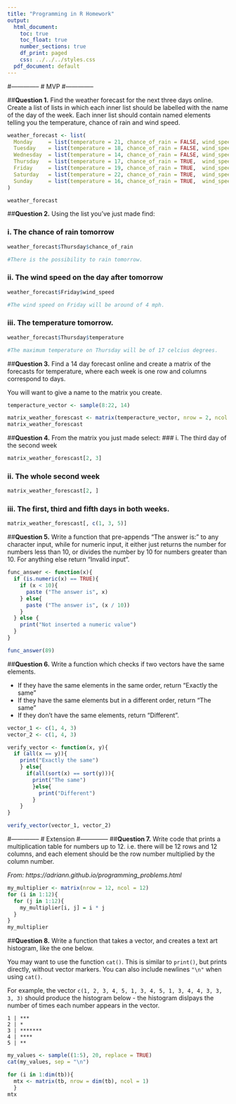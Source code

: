 ```yaml
---
title: "Programming in R Homework"
output:
  html_document:
    toc: true
    toc_float: true
    number_sections: true
    df_print: paged
    css: ../../../styles.css
  pdf_document: default
---
```


#--------------
# MVP
#--------------

##**Question 1.**
Find the weather forecast for the next three days online. Create a list of lists in which each inner list should be labelled with the name of the day of the week. Each inner list should contain named elements telling you the temperature, chance of rain and wind speed.
```r
weather_forecast <- list(
  Monday     = list(temperature = 21, chance_of_rain = FALSE, wind_speed = 14), 
  Tuesday    = list(temperature = 18, chance_of_rain = FALSE, wind_speed = 11),
  Wednesday  = list(temperature = 14, chance_of_rain = FALSE, wind_speed = 9),
  Thursday   = list(temperature = 17, chance_of_rain = TRUE,  wind_speed = 6),
  Friday     = list(temperature = 19, chance_of_rain = TRUE,  wind_speed = 4),
  Saturday   = list(temperature = 22, chance_of_rain = TRUE,  wind_speed = 8),
  Sunday     = list(temperature = 16, chance_of_rain = TRUE,  wind_speed = 13)
)

weather_forecast
```



##**Question 2.** 
Using the list you've just made find:

### i. The chance of rain tomorrow
```r
weather_forecast$Thursday$chance_of_rain

#There is the possibility to rain tomorrow.
```
  
### ii. The wind speed on the day after tomorrow
```r
weather_forecast$Friday$wind_speed

#The wind speed on Friday will be around of 4 mph.
```
  
### iii. The temperature tomorrow.
```r
weather_forecast$Thursday$temperature

#The maximum temperature on Thursday will be of 17 celcius degrees.
```



##**Question 3.** 
Find a 14 day forecast online and create a matrix of the forecasts for temperature, where each week is one row and columns correspond to days.

You will want to give a name to the matrix you create.
```r
temperacture_vector <- sample(8:22, 14)

matrix_weather_forescast <- matrix(temperacture_vector, nrow = 2, ncol = 7)
matrix_weather_forescast
```



##**Question 4.** 
From the matrix you just made select:
###  i. The third day of the second week
```r
matrix_weather_forescast[2, 3]
```

###  ii. The whole second week
```r
matrix_weather_forescast[2, ]
```

###  iii. The first, third and fifth days in both weeks.
```r
matrix_weather_forescast[, c(1, 3, 5)]
```



##**Question 5.** 
Write a function that pre-appends "The answer is: " to any character input, while for numeric input, it either just returns the number for numbers less than 10, or divides the number by 10 for numbers greater than 10. For anything else return "Invalid input".
```r
func_answer <- function(x){
  if (is.numeric(x) == TRUE){
    if (x < 10){
      paste ("The answer is", x)
    } else{
      paste ("The answer is", (x / 10))
    }
  } else {
    print("Not inserted a numeric value")
  }
}

func_answer(89)
```

##**Question 6.** 
Write a function which checks if two vectors have the same elements. 

* If they have the same elements in the same order, return "Exactly the same"
* If they have the same elements but in a different order, return "The same"
* If they don't have the same elements, return "Different".
```r
vector_1 <- c(1, 4, 3)
vector_2 <- c(1, 4, 3)

verify_vector <- function(x, y){
  if (all(x == y)){
    print("Exactly the same")
    } else{
      if(all(sort(x) == sort(y))){
        print("The same")
        }else{
          print("Different")
        }
    }
}

verify_vector(vector_1, vector_2)
```


#--------------
# Extension
#--------------
##**Question 7.**
Write code that prints a multiplication table for numbers up to 12. i.e. there will be 12 rows and 12 columns, and each element should be the row number multiplied by the column number.

*From: https://adriann.github.io/programming_problems.html*
```r
my_multiplier <- matrix(nrow = 12, ncol = 12)
for (i in 1:12){
  for (j in 1:12){
    my_multiplier[i, j] = i * j
  }
}
my_multiplier
```


##**Question 8.**
Write a function that takes a vector, and creates a text art histogram, like the one below.

You may want to use the function `cat()`. This is similar to `print()`, but prints directly, without vector markers. You can also include newlines `"\n"` when using `cat()`.

For example, the vector
`c(1, 2, 3, 4, 5, 1, 3, 4, 5, 1, 3, 4, 4, 3, 3, 3, 3)`
should produce the histogram below - the histogram dislpays the number of times each number appears in the vector.

```
1 | ***
2 | *
3 | *******
4 | ****
5 | **
```
```r
my_values <- sample((1:5), 20, replace = TRUE)
cat(my_values, sep = "\n")
```

```r
for (i in 1:dim(tb)){
  mtx <- matrix(tb, nrow = dim(tb), ncol = 1)
  }
mtx
```


